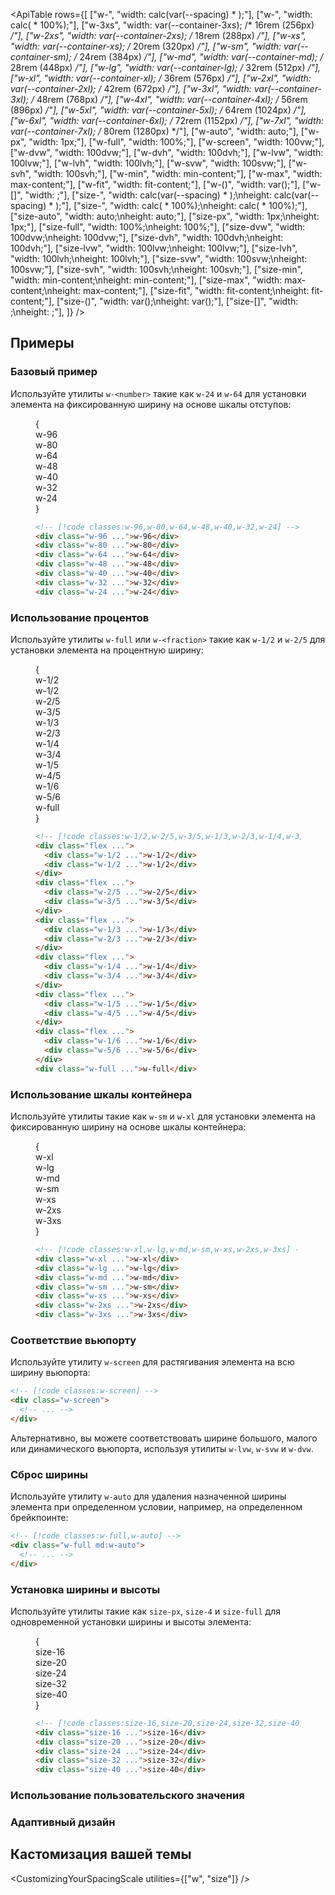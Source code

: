 

<ApiTable
  rows={[
    ["w-<number>", "width: calc(var(--spacing) * <number>);"],
    ["w-<fraction>", "width: calc(<fraction> * 100%);"],
    ["w-3xs", "width: var(--container-3xs); /* 16rem (256px) */"],
    ["w-2xs", "width: var(--container-2xs); /* 18rem (288px) */"],
    ["w-xs", "width: var(--container-xs); /* 20rem (320px) */"],
    ["w-sm", "width: var(--container-sm); /* 24rem (384px) */"],
    ["w-md", "width: var(--container-md); /* 28rem (448px) */"],
    ["w-lg", "width: var(--container-lg); /* 32rem (512px) */"],
    ["w-xl", "width: var(--container-xl); /* 36rem (576px) */"],
    ["w-2xl", "width: var(--container-2xl); /* 42rem (672px) */"],
    ["w-3xl", "width: var(--container-3xl); /* 48rem (768px) */"],
    ["w-4xl", "width: var(--container-4xl); /* 56rem (896px) */"],
    ["w-5xl", "width: var(--container-5xl); /* 64rem (1024px) */"],
    ["w-6xl", "width: var(--container-6xl); /* 72rem (1152px) */"],
    ["w-7xl", "width: var(--container-7xl); /* 80rem (1280px) */"],
    ["w-auto", "width: auto;"],
    ["w-px", "width: 1px;"],
    ["w-full", "width: 100%;"],
    ["w-screen", "width: 100vw;"],
    ["w-dvw", "width: 100dvw;"],
    ["w-dvh", "width: 100dvh;"],
    ["w-lvw", "width: 100lvw;"],
    ["w-lvh", "width: 100lvh;"],
    ["w-svw", "width: 100svw;"],
    ["w-svh", "width: 100svh;"],
    ["w-min", "width: min-content;"],
    ["w-max", "width: max-content;"],
    ["w-fit", "width: fit-content;"],
    ["w-(<custom-property>)", "width: var(<custom-property>);"],
    ["w-[<value>]", "width: <value>;"],
    ["size-<number>", "width: calc(var(--spacing) * <number>);\nheight: calc(var(--spacing) * <number>);"],
    ["size-<fraction>", "width: calc(<fraction> * 100%);\nheight: calc(<fraction> * 100%);"],
    ["size-auto", "width: auto;\nheight: auto;"],
    ["size-px", "width: 1px;\nheight: 1px;"],
    ["size-full", "width: 100%;\nheight: 100%;"],
    ["size-dvw", "width: 100dvw;\nheight: 100dvw;"],
    ["size-dvh", "width: 100dvh;\nheight: 100dvh;"],
    ["size-lvw", "width: 100lvw;\nheight: 100lvw;"],
    ["size-lvh", "width: 100lvh;\nheight: 100lvh;"],
    ["size-svw", "width: 100svw;\nheight: 100svw;"],
    ["size-svh", "width: 100svh;\nheight: 100svh;"],
    ["size-min", "width: min-content;\nheight: min-content;"],
    ["size-max", "width: max-content;\nheight: max-content;"],
    ["size-fit", "width: fit-content;\nheight: fit-content;"],
    ["size-(<custom-property>)", "width: var(<custom-property>);\nheight: var(<custom-property>);"],
    ["size-[<value>]", "width: <value>;\nheight: <value>;"],
  ]}
/>

## Примеры

### Базовый пример

Используйте утилиты `w-<number>` такие как `w-24` и `w-64` для установки элемента на фиксированную ширину на основе шкалы отступов:

<Figure>

<Example>
  {
    <div className="flex justify-center">
      <div className="space-y-4 text-center font-mono text-xs font-bold text-white">
        <div className="hidden w-96 rounded-lg bg-blue-500 px-4 py-2 sm:block">w-96</div>
        <div className="hidden w-80 rounded-lg bg-blue-500 px-4 py-2 sm:block">w-80</div>
        <div className="hidden w-64 rounded-lg bg-blue-500 px-4 py-2 sm:block">w-64</div>
        <div className="w-48 rounded-lg bg-blue-500 px-4 py-2">w-48</div>
        <div className="w-40 rounded-lg bg-blue-500 px-4 py-2">w-40</div>
        <div className="w-32 rounded-lg bg-blue-500 px-4 py-2">w-32</div>
        <div className="w-24 rounded-lg bg-blue-500 px-4 py-2">w-24</div>
      </div>
    </div>
  }
</Example>

```html
<!-- [!code classes:w-96,w-80,w-64,w-48,w-40,w-32,w-24] -->
<div class="w-96 ...">w-96</div>
<div class="w-80 ...">w-80</div>
<div class="w-64 ...">w-64</div>
<div class="w-48 ...">w-48</div>
<div class="w-40 ...">w-40</div>
<div class="w-32 ...">w-32</div>
<div class="w-24 ...">w-24</div>
```

</Figure>

### Использование процентов

Используйте утилиты `w-full` или `w-<fraction>` такие как `w-1/2` и `w-2/5` для установки элемента на процентную ширину:

<Figure>

<Example>
  {
    <div className="space-y-4 font-mono text-xs font-bold text-white">
      <div className="flex gap-x-4">
        <div className="w-1/2 rounded-lg bg-violet-500 px-4 py-2 text-center">w-1/2</div>
        <div className="w-1/2 rounded-lg bg-violet-500 px-4 py-2 text-center">w-1/2</div>
      </div>
      <div className="flex gap-x-4">
        <div className="w-2/5 rounded-lg bg-violet-500 px-4 py-2 text-center">w-2/5</div>
        <div className="w-3/5 rounded-lg bg-violet-500 px-4 py-2 text-center">w-3/5</div>
      </div>
      <div className="flex gap-x-4">
        <div className="w-1/3 rounded-lg bg-violet-500 px-4 py-2 text-center">w-1/3</div>
        <div className="w-2/3 rounded-lg bg-violet-500 px-4 py-2 text-center">w-2/3</div>
      </div>
      <div className="hidden gap-x-4 sm:flex">
        <div className="w-1/4 rounded-lg bg-violet-500 px-4 py-2 text-center">w-1/4</div>
        <div className="w-3/4 rounded-lg bg-violet-500 px-4 py-2 text-center">w-3/4</div>
      </div>
      <div className="hidden gap-x-4 sm:flex">
        <div className="w-1/5 rounded-lg bg-violet-500 px-4 py-2 text-center">w-1/5</div>
        <div className="w-4/5 rounded-lg bg-violet-500 px-4 py-2 text-center">w-4/5</div>
      </div>
      <div className="hidden gap-x-4 sm:flex">
        <div className="w-1/6 rounded-lg bg-violet-500 px-4 py-2 text-center">w-1/6</div>
        <div className="w-5/6 rounded-lg bg-violet-500 px-4 py-2 text-center">w-5/6</div>
      </div>
      <div className="w-full rounded-lg bg-violet-500 px-4 py-2 text-center font-mono text-white">w-full</div>
    </div>
  }
</Example>

```html
<!-- [!code classes:w-1/2,w-2/5,w-3/5,w-1/3,w-2/3,w-1/4,w-3/4,w-1/5,w-4/5,w-1/6,w-5/6,w-full] -->
<div class="flex ...">
  <div class="w-1/2 ...">w-1/2</div>
  <div class="w-1/2 ...">w-1/2</div>
</div>
<div class="flex ...">
  <div class="w-2/5 ...">w-2/5</div>
  <div class="w-3/5 ...">w-3/5</div>
</div>
<div class="flex ...">
  <div class="w-1/3 ...">w-1/3</div>
  <div class="w-2/3 ...">w-2/3</div>
</div>
<div class="flex ...">
  <div class="w-1/4 ...">w-1/4</div>
  <div class="w-3/4 ...">w-3/4</div>
</div>
<div class="flex ...">
  <div class="w-1/5 ...">w-1/5</div>
  <div class="w-4/5 ...">w-4/5</div>
</div>
<div class="flex ...">
  <div class="w-1/6 ...">w-1/6</div>
  <div class="w-5/6 ...">w-5/6</div>
</div>
<div class="w-full ...">w-full</div>
```

</Figure>

### Использование шкалы контейнера

Используйте утилиты такие как `w-sm` и `w-xl` для установки элемента на фиксированную ширину на основе шкалы контейнера:

<Figure>

<Example>
  {
    <div className="flex justify-center">
      <div className="space-y-4 text-center font-mono text-xs font-bold text-white">
        <div className="hidden w-xl rounded-lg bg-sky-500 px-4 py-2 sm:block">w-xl</div>
        <div className="hidden w-lg rounded-lg bg-sky-500 px-4 py-2 sm:block">w-lg</div>
        <div className="hidden w-md rounded-lg bg-sky-500 px-4 py-2 sm:block">w-md</div>
        <div className="w-sm rounded-lg bg-sky-500 px-4 py-2">w-sm</div>
        <div className="w-xs rounded-lg bg-sky-500 px-4 py-2">w-xs</div>
        <div className="w-2xs rounded-lg bg-sky-500 px-4 py-2">w-2xs</div>
        <div className="w-3xs rounded-lg bg-sky-500 px-4 py-2">w-3xs</div>
      </div>
    </div>
  }
</Example>

```html
<!-- [!code classes:w-xl,w-lg,w-md,w-sm,w-xs,w-2xs,w-3xs] -->
<div class="w-xl ...">w-xl</div>
<div class="w-lg ...">w-lg</div>
<div class="w-md ...">w-md</div>
<div class="w-sm ...">w-sm</div>
<div class="w-xs ...">w-xs</div>
<div class="w-2xs ...">w-2xs</div>
<div class="w-3xs ...">w-3xs</div>
```

</Figure>

### Соответствие вьюпорту

Используйте утилиту `w-screen` для растягивания элемента на всю ширину вьюпорта:

```html
<!-- [!code classes:w-screen] -->
<div class="w-screen">
  <!-- ... -->
</div>
```

Альтернативно, вы можете соответствовать ширине большого, малого или динамического вьюпорта, используя утилиты `w-lvw`, `w-svw` и `w-dvw`.

### Сброс ширины

Используйте утилиту `w-auto` для удаления назначенной ширины элемента при определенном условии, например, на определенном брейкпоинте:

```html
<!-- [!code classes:w-full,w-auto] -->
<div class="w-full md:w-auto">
  <!-- ... -->
</div>
```

### Установка ширины и высоты

Используйте утилиты такие как `size-px`, `size-4` и `size-full` для одновременной установки ширины и высоты элемента:

<Figure>

<Example>
  {
    <div className="grid grid-flow-col justify-center gap-4 text-center font-mono text-xs font-bold text-white">
      <div className="grid size-16 items-center justify-center rounded-lg bg-indigo-500">size-16</div>
      <div className="grid size-20 items-center justify-center rounded-lg bg-indigo-500">size-20</div>
      <div className="grid size-24 items-center justify-center rounded-lg bg-indigo-500">size-24</div>
      <div className="hidden size-32 items-center justify-center rounded-lg bg-indigo-500 sm:grid">size-32</div>
      <div className="hidden size-40 items-center justify-center rounded-lg bg-indigo-500 md:grid">size-40</div>
    </div>
  }
</Example>

```html
<!-- [!code classes:size-16,size-20,size-24,size-32,size-40] -->
<div class="size-16 ...">size-16</div>
<div class="size-20 ...">size-20</div>
<div class="size-24 ...">size-24</div>
<div class="size-32 ...">size-32</div>
<div class="size-40 ...">size-40</div>
```

</Figure>

### Использование пользовательского значения

<UsingACustomValue utility="w" value="5px" name="width" variable="width" />

### Адаптивный дизайн

<ResponsiveDesign property="width" defaultClass="w-1/2" featuredClass="w-full" />

## Кастомизация вашей темы

<CustomizingYourSpacingScale utilities={["w", "size"]} />
